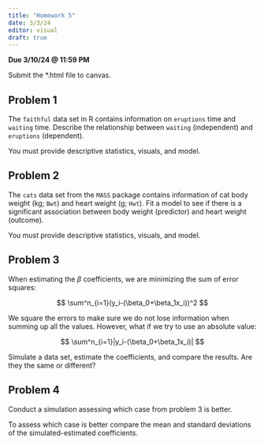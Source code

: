 ```yaml
---
title: "Homework 5"
date: 3/3/24
editor: visual
draft: true
---
```


**Due 3/10/24 \@ 11:59 PM**

Submit the \*.html file to canvas.

## Problem 1

The `faithful` data set in R contains information on `eruptions` time and `waiting` time. Describe the relationship between `waiting` (independent) and `eruptions` (dependent).

You must provide descriptive statistics, visuals, and model.

## Problem 2

The `cats` data set from the `MASS` package contains information of cat body weight (kg; `Bwt`) and heart weight (g; `Hwt`). Fit a model to see if there is a significant association between body weight (predictor) and heart weight (outcome).

You must provide descriptive statistics, visuals, and model.

## Problem 3

When estimating the $\beta$ coefficients, we are minimizing the sum of error squares:

$$
\sum^n_{i=1}(y_i-(\beta_0+\beta_1x_i))^2
$$

We square the errors to make sure we do not lose information when summing up all the values. However, what if we try to use an absolute value:

$$
\sum^n_{i=1}|y_i-(\beta_0+\beta_1x_i)|
$$

Simulate a data set, estimate the coefficients, and compare the results. Are they the same or different?

## Problem 4

Conduct a simulation assessing which case from problem 3 is better.

To assess which case is better compare the mean and standard deviations of the simulated-estimated coefficients.
